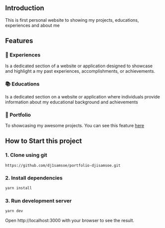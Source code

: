## Introduction

This is first personal website to showing my projects, educations, experiences and about me

## Features

### 📝 Experiences

Is a dedicated section of a website or application designed to showcase and highlight a my past experiences, accomplishments, or achievements.

### 📚 Educations

Is a dedicated section on a website or application where individuals provide information about my educational background and achievements

### 🎨 Portfolio

To showcasing my awesome projects. You can see this feature [here](https://portfolio-djisamsoe.vercel.app/project)

## How to Start this project

### 1. Clone using git

```git
https://github.com/dj1samsoe/portfolio-djisamsoe.git
```

### 2. Install dependencies

```bash
yarn install
```

### 3. Run development server

```bash
yarn dev
```

Open http://localhost:3000 with your browser to see the result.
